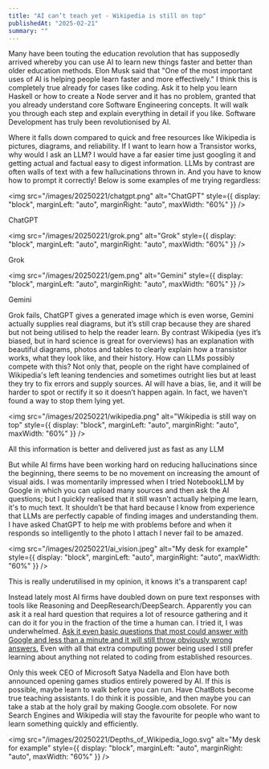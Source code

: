 ```yaml
---
title: "AI can’t teach yet - Wikipedia is still on top"
publishedAt: "2025-02-21"
summary: ""
---
```


<div style={{ textAlign: "justify"}}>

Many have been touting the education revolution that has supposedly arrived whereby you can use AI to learn new things faster and better than older education methods. Elon Musk said that "One of the most important uses of AI is helping people learn faster and more effectively." I think this is completely true already for cases like coding. Ask it to help you learn Haskell or how to create a Node server and it has no problem, granted that you already understand core Software Engineering concepts. It will walk you through each step and explain everything in detail if you like. Software Development has truly been revolutionised by AI.

Where it falls down compared to quick and free resources like Wikipedia is pictures, diagrams, and reliability. If I want to learn how a Transistor works, why would I ask an LLM? I would have a far easier time just googling it and getting actual and factual easy to digest information. LLMs by contrast are often walls of text with a few hallucinations thrown in. And you have to know how to prompt it correctly! Below is some examples of me trying regardless:

<img
  src="/images/20250221/chatgpt.png"
  alt="ChatGPT"
  style={{
    display: "block",
    marginLeft: "auto",
    marginRight: "auto",
    maxWidth: "60%"
  }}
/>
<div style={{ textAlign: "center", fontStyle: "italic" }}>ChatGPT</div>

<img
  src="/images/20250221/grok.png"
  alt="Grok"
  style={{
    display: "block",
    marginLeft: "auto",
    marginRight: "auto",
    maxWidth: "60%"
  }}
/>
<div style={{ textAlign: "center", fontStyle: "italic" }}>Grok</div>

<img
  src="/images/20250221/gem.png"
  alt="Gemini"
  style={{
    display: "block",
    marginLeft: "auto",
    marginRight: "auto",
    maxWidth: "60%"
  }}
/>
<div style={{ textAlign: "center", fontStyle: "italic" }}>Gemini</div>

Grok fails, ChatGPT gives a generated image which is even worse, Gemini actually supplies real diagrams, but it’s still crap because they are shared but not being utilised to help the reader learn. By contrast Wikipedia (yes it’s biased, but in hard science is great for overviews) has an explanation with beautiful diagrams, photos and tables to clearly explain how a transistor works, what they look like, and their history. How can LLMs possibly compete with this? Not only that, people on the right have complained of Wikipedia's left leaning tendencies and sometimes outright lies but at least they try to fix errors and supply sources. AI will have a bias, lie, and it will be harder to spot or rectify it so it doesn’t happen again. In fact, we haven't found a way to stop them lying yet.

<img
  src="/images/20250221/wikipedia.png"
  alt="Wikipedia is still way on top"
  style={{
    display: "block",
    marginLeft: "auto",
    marginRight: "auto",
    maxWidth: "60%"
  }}
/>
<div style={{ textAlign: "center", fontStyle: "italic" }}>
  All this information is better and delivered just as fast as any LLM
</div>

But while AI firms have been working hard on reducing hallucinations since the beginning, there seems to be no movement on increasing the amount of visual aids. I was momentarily impressed when I tried NotebookLLM by Google in which you can upload many sources and then ask the AI questions; but I quickly realised that it still wasn't actually helping me learn, it's to much text. It shouldn’t be that hard because I know from experience that LLMs are perfectly capable of finding images and understanding them. I have asked ChatGPT to help me with problems before and when it responds so intelligently to the photo I attach I never fail to be amazed.

<img
  src="/images/20250221/ai_vision.jpeg"
  alt="My desk for example"
  style={{
    display: "block",
    marginLeft: "auto",
    marginRight: "auto",
    maxWidth: "60%"
  }}
/>
<div style={{ textAlign: "center", fontStyle: "italic" }}>
  This is really underutilised in my opinion, it knows it's a transparent cap!
</div>

Instead lately most AI firms have doubled down on pure text responses with tools like Reasoning and DeepResearch/DeepSearch. Apparently you can ask it a real hard question that requires a lot of resource gathering and it can do it for you in the fraction of the time a human can. I tried it, I was underwhelmed. <a href="https://youtu.be/WVpaBTqm-Zo?si=1V6VpKofzTS8ROqp&t=1205" target="_blank">
Ask it even basic questions that most could answer with Google and less than a minute and it will still throw obviously wrong answers.</a> Even with all that extra computing power being used I still prefer learning about anything not related to coding from established resources.

Only this week CEO of Microsoft Satya Nadella and Elon have both announced opening games studios entirely powered by AI. If this is possible, maybe learn to walk before you can run. Have ChatBots become true teaching assistants. I do think it is possible, and then maybe you can take a stab at the holy grail by making Google.com obsolete. For now Search Engines and Wikipedia will stay the favourite for people who want to learn something quickly and efficiently.

<img
  src="/images/20250221/Depths_of_Wikipedia_logo.svg"
  alt="My desk for example"
  style={{
    display: "block",
    marginLeft: "auto",
    marginRight: "auto",
    maxWidth: "60%"
  }}
/>

</div>
